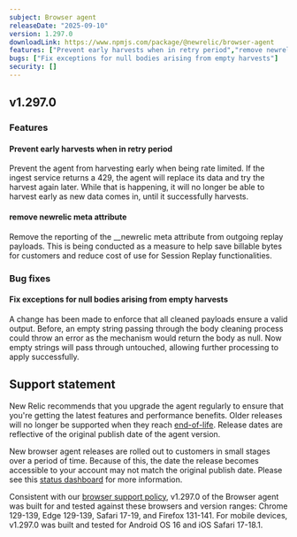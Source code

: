 ```yaml
---
subject: Browser agent
releaseDate: "2025-09-10"
version: 1.297.0
downloadLink: https://www.npmjs.com/package/@newrelic/browser-agent
features: ["Prevent early harvests when in retry period","remove newrelic meta attribute"]
bugs: ["Fix exceptions for null bodies arising from empty harvests"]
security: []
---
```


## v1.297.0

### Features

#### Prevent early harvests when in retry period
Prevent the agent from harvesting early when being rate limited.  If the ingest service returns a 429, the agent will replace its data and try the harvest again later.  While that is happening, it will no longer be able to harvest early as new data comes in, until it successfully harvests.

#### remove newrelic meta attribute
Remove the reporting of the __newrelic meta attribute from outgoing replay payloads.  This is being conducted as a measure to help save billable bytes for customers and reduce cost of use for Session Replay functionalities.


### Bug fixes

#### Fix exceptions for null bodies arising from empty harvests
A change has been made to enforce that all cleaned payloads ensure a valid output. Before, an empty string passing through the body cleaning process could throw an error as the mechanism would return the body as null.  Now empty strings will pass through untouched, allowing further processing to apply successfully.

## Support statement

New Relic recommends that you upgrade the agent regularly to ensure that you're getting the latest features and performance benefits. Older releases will no longer be supported when they reach [end-of-life](https://docs.newrelic.com/docs/browser/browser-monitoring/getting-started/browser-agent-eol-policy/). Release dates are reflective of the original publish date of the agent version.

New browser agent releases are rolled out to customers in small stages over a period of time. Because of this, the date the release becomes accessible to your account may not match the original publish date. Please see this [status dashboard](https://newrelic.github.io/newrelic-browser-agent-release/) for more information.

Consistent with our [browser support policy](https://docs.newrelic.com/docs/browser/new-relic-browser/getting-started/compatibility-requirements-browser-monitoring/#browser-types), v1.297.0 of the Browser agent was built for and tested against these browsers and version ranges: Chrome 129-139, Edge 129-139, Safari 17-19, and Firefox 131-141. For mobile devices, v1.297.0 was built and tested for Android OS 16 and iOS Safari 17-18.1.
